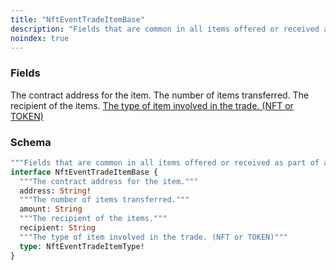 ```yaml
---
title: "NftEventTradeItemBase"
description: "Fields that are common in all items offered or received as part of an nft trade."
noindex: true
---
```


### Fields

<ResponseField name="address" type="String!" required>
  The contract address for the item.
</ResponseField>

<ResponseField name="amount" type="String">
  The number of items transferred.
</ResponseField>

<ResponseField name="recipient" type="String">
  The recipient of the items.
</ResponseField>

<a href="/api-reference/types/nfteventtradeitemtype">
  <ResponseField name="type" type="NftEventTradeItemType!" required>
    The type of item involved in the trade. (NFT or TOKEN)
  </ResponseField>
</a>

### Schema


```graphql 
"""Fields that are common in all items offered or received as part of an nft trade."""
interface NftEventTradeItemBase {
  """The contract address for the item."""
  address: String!
  """The number of items transferred."""
  amount: String
  """The recipient of the items."""
  recipient: String
  """The type of item involved in the trade. (NFT or TOKEN)"""
  type: NftEventTradeItemType!
}
```
